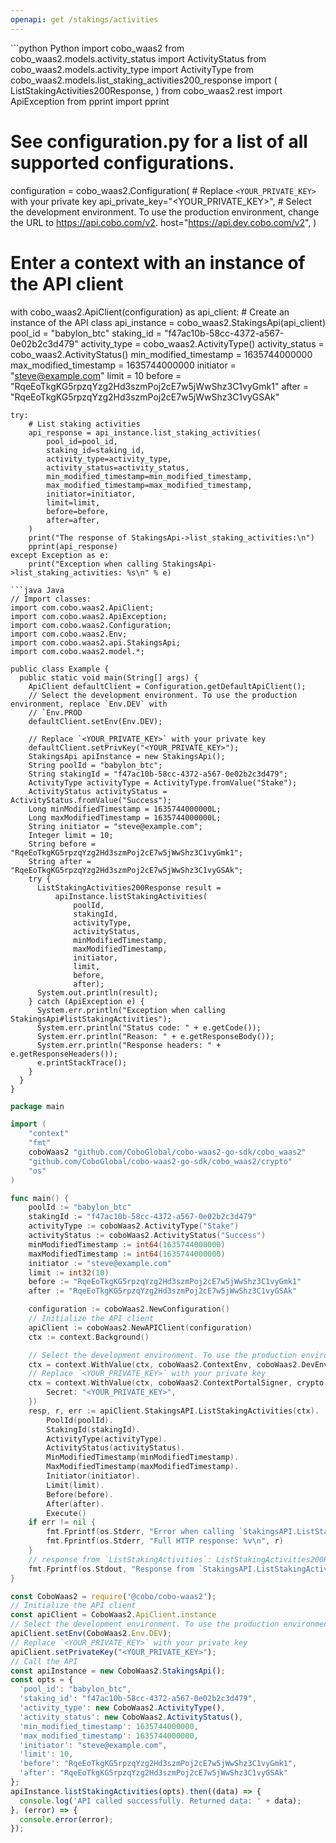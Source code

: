 ```yaml
---
openapi: get /stakings/activities
---
```


<RequestExample>
```python Python
import cobo_waas2
from cobo_waas2.models.activity_status import ActivityStatus
from cobo_waas2.models.activity_type import ActivityType
from cobo_waas2.models.list_staking_activities200_response import (
    ListStakingActivities200Response,
)
from cobo_waas2.rest import ApiException
from pprint import pprint

# See configuration.py for a list of all supported configurations.
configuration = cobo_waas2.Configuration(
    # Replace `<YOUR_PRIVATE_KEY>` with your private key
    api_private_key="<YOUR_PRIVATE_KEY>",
    # Select the development environment. To use the production environment, change the URL to https://api.cobo.com/v2.
    host="https://api.dev.cobo.com/v2",
)
# Enter a context with an instance of the API client
with cobo_waas2.ApiClient(configuration) as api_client:
    # Create an instance of the API class
    api_instance = cobo_waas2.StakingsApi(api_client)
    pool_id = "babylon_btc"
    staking_id = "f47ac10b-58cc-4372-a567-0e02b2c3d479"
    activity_type = cobo_waas2.ActivityType()
    activity_status = cobo_waas2.ActivityStatus()
    min_modified_timestamp = 1635744000000
    max_modified_timestamp = 1635744000000
    initiator = "steve@example.com"
    limit = 10
    before = "RqeEoTkgKG5rpzqYzg2Hd3szmPoj2cE7w5jWwShz3C1vyGmk1"
    after = "RqeEoTkgKG5rpzqYzg2Hd3szmPoj2cE7w5jWwShz3C1vyGSAk"

    try:
        # List staking activities
        api_response = api_instance.list_staking_activities(
            pool_id=pool_id,
            staking_id=staking_id,
            activity_type=activity_type,
            activity_status=activity_status,
            min_modified_timestamp=min_modified_timestamp,
            max_modified_timestamp=max_modified_timestamp,
            initiator=initiator,
            limit=limit,
            before=before,
            after=after,
        )
        print("The response of StakingsApi->list_staking_activities:\n")
        pprint(api_response)
    except Exception as e:
        print("Exception when calling StakingsApi->list_staking_activities: %s\n" % e)

```
```java Java
// Import classes:
import com.cobo.waas2.ApiClient;
import com.cobo.waas2.ApiException;
import com.cobo.waas2.Configuration;
import com.cobo.waas2.Env;
import com.cobo.waas2.api.StakingsApi;
import com.cobo.waas2.model.*;

public class Example {
  public static void main(String[] args) {
    ApiClient defaultClient = Configuration.getDefaultApiClient();
    // Select the development environment. To use the production environment, replace `Env.DEV` with
    // `Env.PROD
    defaultClient.setEnv(Env.DEV);

    // Replace `<YOUR_PRIVATE_KEY>` with your private key
    defaultClient.setPrivKey("<YOUR_PRIVATE_KEY>");
    StakingsApi apiInstance = new StakingsApi();
    String poolId = "babylon_btc";
    String stakingId = "f47ac10b-58cc-4372-a567-0e02b2c3d479";
    ActivityType activityType = ActivityType.fromValue("Stake");
    ActivityStatus activityStatus = ActivityStatus.fromValue("Success");
    Long minModifiedTimestamp = 1635744000000L;
    Long maxModifiedTimestamp = 1635744000000L;
    String initiator = "steve@example.com";
    Integer limit = 10;
    String before = "RqeEoTkgKG5rpzqYzg2Hd3szmPoj2cE7w5jWwShz3C1vyGmk1";
    String after = "RqeEoTkgKG5rpzqYzg2Hd3szmPoj2cE7w5jWwShz3C1vyGSAk";
    try {
      ListStakingActivities200Response result =
          apiInstance.listStakingActivities(
              poolId,
              stakingId,
              activityType,
              activityStatus,
              minModifiedTimestamp,
              maxModifiedTimestamp,
              initiator,
              limit,
              before,
              after);
      System.out.println(result);
    } catch (ApiException e) {
      System.err.println("Exception when calling StakingsApi#listStakingActivities");
      System.err.println("Status code: " + e.getCode());
      System.err.println("Reason: " + e.getResponseBody());
      System.err.println("Response headers: " + e.getResponseHeaders());
      e.printStackTrace();
    }
  }
}

```
```go Go
package main

import (
	"context"
	"fmt"
	coboWaas2 "github.com/CoboGlobal/cobo-waas2-go-sdk/cobo_waas2"
	"github.com/CoboGlobal/cobo-waas2-go-sdk/cobo_waas2/crypto"
	"os"
)

func main() {
	poolId := "babylon_btc"
	stakingId := "f47ac10b-58cc-4372-a567-0e02b2c3d479"
	activityType := coboWaas2.ActivityType("Stake")
	activityStatus := coboWaas2.ActivityStatus("Success")
	minModifiedTimestamp := int64(1635744000000)
	maxModifiedTimestamp := int64(1635744000000)
	initiator := "steve@example.com"
	limit := int32(10)
	before := "RqeEoTkgKG5rpzqYzg2Hd3szmPoj2cE7w5jWwShz3C1vyGmk1"
	after := "RqeEoTkgKG5rpzqYzg2Hd3szmPoj2cE7w5jWwShz3C1vyGSAk"

	configuration := coboWaas2.NewConfiguration()
	// Initialize the API client
	apiClient := coboWaas2.NewAPIClient(configuration)
	ctx := context.Background()

	// Select the development environment. To use the production environment, replace coboWaas2.DevEnv with coboWaas2.ProdEnv
	ctx = context.WithValue(ctx, coboWaas2.ContextEnv, coboWaas2.DevEnv)
	// Replace `<YOUR_PRIVATE_KEY>` with your private key
	ctx = context.WithValue(ctx, coboWaas2.ContextPortalSigner, crypto.Ed25519Signer{
		Secret: "<YOUR_PRIVATE_KEY>",
	})
	resp, r, err := apiClient.StakingsAPI.ListStakingActivities(ctx).
		PoolId(poolId).
		StakingId(stakingId).
		ActivityType(activityType).
		ActivityStatus(activityStatus).
		MinModifiedTimestamp(minModifiedTimestamp).
		MaxModifiedTimestamp(maxModifiedTimestamp).
		Initiator(initiator).
		Limit(limit).
		Before(before).
		After(after).
		Execute()
	if err != nil {
		fmt.Fprintf(os.Stderr, "Error when calling `StakingsAPI.ListStakingActivities``: %v\n", err)
		fmt.Fprintf(os.Stderr, "Full HTTP response: %v\n", r)
	}
	// response from `ListStakingActivities`: ListStakingActivities200Response
	fmt.Fprintf(os.Stdout, "Response from `StakingsAPI.ListStakingActivities`: %v\n", resp)
}

```
```javascript JavaScript
const CoboWaas2 = require('@cobo/cobo-waas2');
// Initialize the API client
const apiClient = CoboWaas2.ApiClient.instance
// Select the development environment. To use the production environment, replace `Env.DEV` with `Env.PROD`
apiClient.setEnv(CoboWaas2.Env.DEV);
// Replace `<YOUR_PRIVATE_KEY>` with your private key
apiClient.setPrivateKey("<YOUR_PRIVATE_KEY>");
// Call the API
const apiInstance = new CoboWaas2.StakingsApi();
const opts = {
  'pool_id': "babylon_btc",
  'staking_id': "f47ac10b-58cc-4372-a567-0e02b2c3d479",
  'activity_type': new CoboWaas2.ActivityType(),
  'activity_status': new CoboWaas2.ActivityStatus(),
  'min_modified_timestamp': 1635744000000,
  'max_modified_timestamp': 1635744000000,
  'initiator': "steve@example.com",
  'limit': 10,
  'before': "RqeEoTkgKG5rpzqYzg2Hd3szmPoj2cE7w5jWwShz3C1vyGmk1",
  'after': "RqeEoTkgKG5rpzqYzg2Hd3szmPoj2cE7w5jWwShz3C1vyGSAk"
};
apiInstance.listStakingActivities(opts).then((data) => {
  console.log('API called successfully. Returned data: ' + data);
}, (error) => {
  console.error(error);
});
```
</RequestExample>